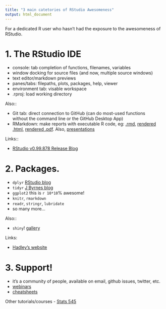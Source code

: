 ```yaml
---
title: "3 main catetories of RStudio Awesomeness"
output: html_document
---
```


For a dedicated R user who hasn't had the exposure to the awesomeness of RStudio.

# 1. The RStudio IDE

- console: tab completion of functions, filenames, variables
- window docking for source files (and now, multiple source windows)
- text editor/markdown previews
- panes/tabs: filepaths, plots, packages, help, viewer
- environment tab: visable workspace
- .rproj: load working directory

Also::

- Git tab: direct connection to GitHub (can do most-used functions without the command line or the GitHub Desktop App)
- RMarkdown: make reports with executable R code, eg: [.rmd](https://github.com/jafflerbach/spatial-analysis-R/blob/master/intro_spatial_data_R.Rmd), [rendered .html](https://cdn.rawgit.com/eco-data-science/spatial-analysis-R/master/intro_spatial_data_R.html), [rendered .pdf](https://github.com/jafflerbach/spatial-analysis-R/blob/master/intro_spatial_data_R.pdf). Also, [presentations](http://ohi-science.org/tutorials/tbx_intro/#1) 


Links::

- [RStudio v0.99.878 Release Blog](http://blog.rstudio.org/2016/02/09/new-release-of-rstudio-v0-99-878/)

# 2. Packages. 

- `dplyr` [RStudio blog](http://blog.rstudio.org/2014/01/17/introducing-dplyr/)
- `tidyr` [J Byrnes blog](http://www.imachordata.com/you-complete-me/)
- `ggplot2` this is `r 10*10`% awesome!
- `knitr`, `rmarkdown` 
- `readr`, `stringr`, `lubridate`
- so many more...

Also::

- `shiny`! [gallery](http://shiny.rstudio.com/gallery/)

Links: 

- [Hadley's website](http://hadley.nz/)


# 3. Support!

- it's a community of people, available on email, github issues, twitter, etc. 
- [webinars](https://www.rstudio.com/resources/webinars/)
- [cheatsheets](https://www.rstudio.com/resources/cheatsheets/)

Other tutorials/courses
- [Stats 545](https://stat545-ubc.github.io/)
